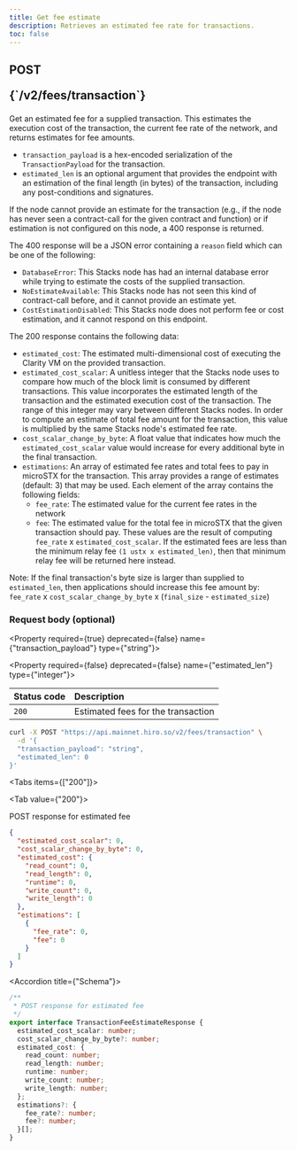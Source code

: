 ```yaml
---
title: Get fee estimate
description: Retrieves an estimated fee rate for transactions.
toc: false
---
```




<Root>

<API>

<div className='flex-1'>

<h2 className="not-prose mb-2 inline-flex items-center gap-3 font-mono">
  <div className="rounded-lg border px-1 py-0.5 text-xs font-medium border-yellow-400/50 bg-yellow-400/20 text-yellow-600 dark:text-yellow-400">
    POST
  </div>
  <p className="text-xs break-words overflow-hidden w-[95%]">{`/v2/fees/transaction`}</p>
</h2>

Get an estimated fee for a supplied transaction.  This
estimates the execution cost of the transaction, the current
fee rate of the network, and returns estimates for fee
amounts.
* `transaction_payload` is a hex-encoded serialization of
  the `TransactionPayload` for the transaction.
* `estimated_len` is an optional argument that provides the
  endpoint with an estimation of the final length (in bytes)
  of the transaction, including any post-conditions and
  signatures.

If the node cannot provide an estimate for the transaction
(e.g., if the node has never seen a contract-call for the
given contract and function) or if estimation is not
configured on this node, a 400 response is returned.

The 400 response will be a JSON error containing a `reason`
field which can be one of the following:
* `DatabaseError`: This Stacks node has had an internal
  database error while trying to estimate the costs of the
  supplied transaction.
* `NoEstimateAvailable`: This Stacks node has not seen this
  kind of contract-call before, and it cannot provide an
  estimate yet.
* `CostEstimationDisabled`: This Stacks node does not perform
  fee or cost estimation, and it cannot respond on this
  endpoint.

The 200 response contains the following data:
* `estimated_cost`: The estimated multi-dimensional cost of
  executing the Clarity VM on the provided transaction.
* `estimated_cost_scalar`: A unitless integer that the Stacks
  node uses to compare how much of the block limit is consumed
  by different transactions. This value incorporates the
  estimated length of the transaction and the estimated
  execution cost of the transaction. The range of this integer
  may vary between different Stacks nodes. In order to compute
  an estimate of total fee amount for the transaction, this
  value is multiplied by the same Stacks node's estimated fee
  rate.
* `cost_scalar_change_by_byte`: A float value that indicates how
  much the `estimated_cost_scalar` value would increase for every
  additional byte in the final transaction.
* `estimations`: An array of estimated fee rates and total fees to
  pay in microSTX for the transaction. This array provides a range of
  estimates (default: 3) that may be used. Each element of the array
  contains the following fields:
    * `fee_rate`: The estimated value for the current fee
      rates in the network
    * `fee`: The estimated value for the total fee in
      microSTX that the given transaction should pay. These
      values are the result of computing
      `fee_rate` x `estimated_cost_scalar`.
      If the estimated fees are less than the minimum relay
      fee `(1 ustx x estimated_len)`, then that minimum relay
      fee will be returned here instead.

Note: If the final transaction's byte size is larger than
supplied to `estimated_len`, then applications should increase
this fee amount by:
  `fee_rate` x `cost_scalar_change_by_byte` x (`final_size` - `estimated_size`)


### Request body (optional)



<Property required={true} deprecated={false} name={"transaction_payload"} type={"string"}>



</Property>

<Property required={false} deprecated={false} name={"estimated_len"} type={"integer"}>



</Property>

| Status code | Description |
| :--------- | :---------- |
| `200` | Estimated fees for the transaction |

</div>

<APIExample>

```bash title="Terminal"
curl -X POST "https://api.mainnet.hiro.so/v2/fees/transaction" \
  -d '{
  "transaction_payload": "string",
  "estimated_len": 0
}'
```

<Tabs items={["200"]}>

<Tab value={"200"}>

POST response for estimated fee

```json title="Example response"
{
  "estimated_cost_scalar": 0,
  "cost_scalar_change_by_byte": 0,
  "estimated_cost": {
    "read_count": 0,
    "read_length": 0,
    "runtime": 0,
    "write_count": 0,
    "write_length": 0
  },
  "estimations": [
    {
      "fee_rate": 0,
      "fee": 0
    }
  ]
}
```

<Accordions>

<Accordion title={"Schema"}>

```ts
/**
 * POST response for estimated fee
 */
export interface TransactionFeeEstimateResponse {
  estimated_cost_scalar: number;
  cost_scalar_change_by_byte?: number;
  estimated_cost: {
    read_count: number;
    read_length: number;
    runtime: number;
    write_count: number;
    write_length: number;
  };
  estimations?: {
    fee_rate?: number;
    fee?: number;
  }[];
}

```

</Accordion>

</Accordions>

</Tab>

</Tabs>

</APIExample>

</API>

</Root>

